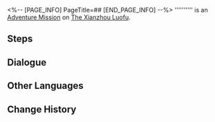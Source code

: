 <%-- [PAGE_INFO]
PageTitle=##
[END_PAGE_INFO] --%>
{{Stub|Dialogue.}}
{{Mission Infobox
|id            = 4040213
|title         = 
|image         = <!--Mission .png-->
|type          = Adventure
|event_name    = 
|chapter       = 
|requirements  = 
* [[Trailblaze Mission]] ''[[The Hound Chases the Fox]]'' completed
* {{cx}}<!--Hidden Exploration Objective ID 4040201--> completed
|summary       = <!--official mission summary from Fate's Atlas-->
|characters    = Trailblazer; Xikui; Yanming
|startLocation = [[The Xianzhou Luofu]] - [[Central Starskiff Haven]]
|world         = The Xianzhou Luofu
|area          = Central Starskiff Haven
|prev          = 
|next          = 
|exp           = 
|credits       = 5000
|stellarJade   = 
|other         = {{Card List|1=Recipe: Ruby Potion*1 { text = Recipe: Ruby Potion }; Strale*10}}
}}
'''''''''' is an [[Adventure Mission]] on [[The Xianzhou Luofu]].

==Steps==


<!--
==Gameplay Notes==

--><!--
==Trial Character==

-->
==Dialogue==
{{Stub Dialogue}}
{{Dialogue Start}}
:{{tx}}
{{Dialogue End}}

==Other Languages==
{{Other Languages
|en   = 
|zhs  = 
|zht  = 
|ja   = 
|ko   = 
|es   = 
|fr   = 
|ru   = 
|th   = 
|vi   = 
|de   = 
|id   = 
|pt   = 
}}

==Change History==
{{Change History|1.0}}
